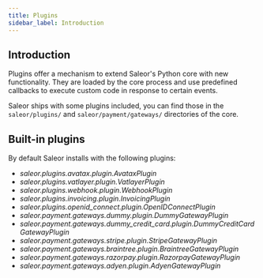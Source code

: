```yaml
---
title: Plugins
sidebar_label: Introduction
---
```



## Introduction

Plugins offer a mechanism to extend Saleor's Python core with new functionality. They are loaded by the core process and use predefined callbacks to execute custom code in response to certain events.

Saleor ships with some plugins included, you can find those in the `saleor/plugins/` and `saleor/payment/gateways/` directories of the core.

## Built-in plugins

By default Saleor installs with the following plugins:

- *saleor.plugins.avatax.plugin.AvataxPlugin*
- *saleor.plugins.vatlayer.plugin.VatlayerPlugin*
- *saleor.plugins.webhook.plugin.WebhookPlugin*
- *saleor.plugins.invoicing.plugin.InvoicingPlugin*
- *saleor.plugins.openid_connect.plugin.OpenIDConnectPlugin*
- *saleor.payment.gateways.dummy.plugin.DummyGatewayPlugin*
- *saleor.payment.gateways.dummy_credit_card.plugin.DummyCreditCardGatewayPlugin*
- *saleor.payment.gateways.stripe.plugin.StripeGatewayPlugin*
- *saleor.payment.gateways.braintree.plugin.BraintreeGatewayPlugin*
- *saleor.payment.gateways.razorpay.plugin.RazorpayGatewayPlugin*
- *saleor.payment.gateways.adyen.plugin.AdyenGatewayPlugin*
